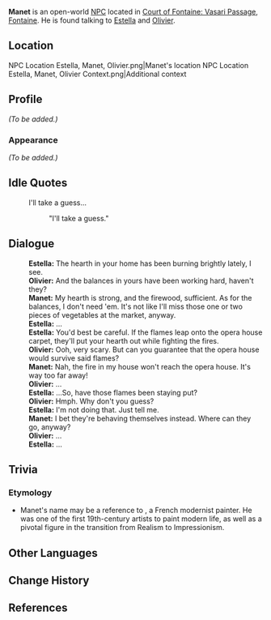 {{Meta
<!-- Remove this template after adding the missing info -->
|missing_NPC_profile  = yes
}}
{{Character Infobox
|type             = Open-World NPC
|image            = NPC Manet.png
|realname         = <!-- Optional, if different from in-game name -->
|deceased         = <!-- Past (for deceased prior to events of the game) or free response -->
|region           = Fontaine
|location         = Fontaine
|affiliation       = 
|title            = 

|ancestry         = <!-- Clan/family -->
|father           = 
|mother           = 
|spouse           = 
|sibling          = 
|child            = 
|relative         = 

|voiceEN          = 
|voiceCN          = 
|voiceJP          = [https://www.81produce.co.jp/dcms_plusdb/index.php/item?cell003=%E3%81%AA%E8%A1%8C&label=1&page=2&cell004=&name=%E4%BA%8C%E5%AE%AE%E3%80%80%E6%84%9B%E7%90%86&id=441 Ninomiya Eri ({{ja|二宮愛理}})]<ref name="Ninomiya Eri">Twitter: [https://twitter.com/NINOmys/status/1692098944183197711 JP VA Self Announcement] ([https://web.archive.org/web/20230825074503/https://twitter.com/NINOmys/status/1692098944183197711 Archived])</ref>
|voiceKR          = 
|dialoguereward   = 
}}
'''Manet''' is an open-world [[NPC]] located in [[Court of Fontaine: Vasari Passage]], [[Fontaine]]. He is found talking to [[Estella]] and [[Olivier]].

==Location==
<gallery>
NPC Location Estella, Manet, Olivier.png|Manet's location
NPC Location Estella, Manet, Olivier Context.png|Additional context
</gallery>

==Profile==
''(To be added.)''

===Appearance===
''(To be added.)''
<!--
==Quests and Events==
{{Quests and Events}}
-->
==Idle Quotes==
{{Dialogue Start}}
: {{DIcon|Idle}} I'll take a guess...
:: {{A|VO Manet 01.ogg}} "I'll take a guess."
{{Dialogue End}}

==Dialogue==
<onlyinclude>{{Dialogue Start}}
:'''Estella:''' The hearth in your home has been burning brightly lately, I see.
:'''Olivier:''' And the balances in yours have been working hard, haven't they?
:'''Manet:''' My hearth is strong, and the firewood, sufficient. As for the balances, I don't need 'em. It's not like I'll miss those one or two pieces of vegetables at the market, anyway.
:'''Estella:''' ...
:'''Estella:''' You'd best be careful. If the flames leap onto the opera house carpet, they'll put your hearth out while fighting the fires.
:'''Olivier:''' Ooh, very scary. But can you guarantee that the opera house would survive said flames?
:'''Manet:''' Nah, the fire in my house won't reach the opera house. It's way too far away!
:'''Olivier:''' ...
:'''Estella:''' ...So, have those flames been staying put?
:'''Olivier:''' Hmph. Why don't you guess?
:'''Estella:''' I'm not doing that. Just tell me.
:'''Manet:''' I bet they're behaving themselves instead. Where can they go, anyway?
:'''Olivier:''' ...
:'''Estella:''' ...
{{Dialogue End}}</onlyinclude>
<!--
==Event Dialogue==
===Event Name===
{{Dialogue Start}}
:'''{{subst:PAGENAME}}:'''
{{Dialogue End}}
-->

==Trivia==
===Etymology===
*Manet's name may be a reference to {{W|Édouard Manet}}, a French modernist painter. He was one of the first 19th-century artists to paint modern life, as well as a pivotal figure in the transition from Realism to Impressionism.
==Other Languages==
{{Other Languages|default_hidden=1
|en      = Manet
|zhs     = 马尼特
|zhs_rm  = Mǎnítè
|zht     = 馬尼特
|zht_rm  = Mǎnítè
|ja      = マネット
|ja_rm   = Manetto
|ko      = 마네뜨
|es      = Manet
|fr      = Manet
|ru      = Мане
|th      = Manet
|vi      = Manet
|de      = Manet
|id      = Manet
|pt      = Manet
|tr      = Manet
|it      = Manet
}}

==Change History==
{{Change History|4.0}}

==References==
{{Reflist}}